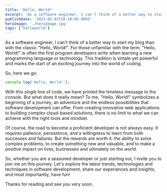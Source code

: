 ```yaml
---
title: 'Hello, World!'
excerpt: 'As a software engineer, I can`t think of a better way to start my blog than with the classic "Hello, World!". For those unfamiliar with the term, "Hello, World!" is often the first program developers write when learning a new programming language or...'
publishDate: '2023-05-01T10:10:05.000Z'
heroImage: './heroImage.jpg'
tags: ['helloworld']
---
```


As a software engineer, I can't think of a better way to start my blog than with the classic "Hello, World!". For those unfamiliar with the term, "Hello, World!" is often the first program developers write when learning a new programming language or technology. This tradition is simple yet powerful and marks the start of an exciting journey into the world of coding.

So, here we go:

```javascript
console.log('Hello, World!');
```

With this single line of code, we have printed the timeless message to the _console_. But what does it really mean? To me, "Hello, World!" symbolizes a beginning of a journey, an adventure and the endless possibilities that software development can offer. From creating innovative web applications to building complex cloud-based solutions, there is no limit to what we can achieve with the right tools and mindset.

Of course, the road to become a proficient developer is not always easy. It requires patience, persistence, and a willingness to learn from both successes and failures. But the rewards are worth it: the ability to solve complex problems, to create something new and valuable, and to make a positive impact on lives, businesses and ultimately on the world.

So, whether you are a seasoned developer or just starting out, I invite you to join me on this journey. Let's explore the latest trends, technologies and techniques in software development, share our experiences and insights, and most importantly, have fun!

Thanks for reading and see you very soon.

